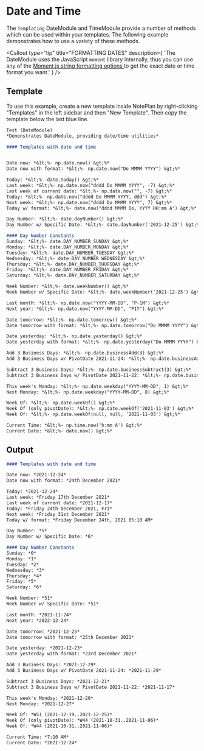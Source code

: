 
# Date and Time
The `Templating` DateModule and TimeModule provide a number of methods which can be used within your templates. The following example demonstrates how to use a variety of these methods.

<Callout
  type="tip"
  title="FORMATTING DATES"
  description={
    'The DateModule uses the JavaScript <code>moment</code> library internally, thus you can use any of the <a href="https://momentjs.com/docs/#/parsing/string-format/" alt="MomentJS String Formats"> Moment.js string formatting options </a> to get the exact date or time format you want.' 
  }
/>
## Template
To use this example, create a new template inside NotePlan by right-clicking "Templates" in the left sidebar and then "New Template". Then copy the template below the last blue line.

```markdown
Test (DateModule)
*Demonstrates DateModule, providing date/time utilities*

#### Templates with date and time


Date now: *&lt;%- np.date.now() &gt;%*
Date now with format: *&lt;%- np.date.now("Do MMMM YYYY") &gt;%*

Today: *&lt;%- date.today() &gt;%*
Last week: *&lt;%- np.date.now("dddd Do MMMM YYYY", -7) &gt;%*
Last week of current date: *&lt;%- np.date.now("", -7) &gt;%*
Today: *&lt;%- np.date.now("dddd Do MMMM YYYY, ddd") &gt;%*
Next week: *&lt;%- np.date.now("dddd Do MMMM YYYY", 7) &gt;%*
Today w/ format: *&lt;%- date.now("dddd MMMM Do, YYYY HH:mm A") &gt;%*

Day Number: *&lt;%- date.dayNumber() &gt;%*
Day Number w/ Specific Date: *&lt;%- date.dayNumber('2021-12-25') &gt;%*

#### Day Number Constants
Sunday: *&lt;%- date.DAY_NUMBER_SUNDAY &gt;%*
Monday: *&lt;%- date.DAY_NUMBER_MONDAY &gt;%*
Tuesday: *&lt;%- date.DAY_NUMBER_TUESDAY &gt;%*
Wednesday: *&lt;%- date.DAY_NUMBER_WEDNESDAY &gt;%*
Thursday: *&lt;%- date.DAY_NUMBER_THURSDAY &gt;%*
Friday: *&lt;%- date.DAY_NUMBER_FRIDAY &gt;%*
Saturday: *&lt;%- date.DAY_NUMBER_SATURDAY &gt;%*

Week Number: *&lt;%- date.weekNumber() &gt;%*
Week Number w/ Specific Date: *&lt;%- date.weekNumber('2021-12-25') &gt;%*

Last month: *&lt;%- np.date.now("YYYY-MM-DD", "P-1M") &gt;%*
Next year: *&lt;%- np.date.now("YYYY-MM-DD", "P1Y") &gt;%*

Date tomorrow: *&lt;%- np.date.tomorrow() &gt;%*
Date tomorrow with format: *&lt;%- np.date.tomorrow("Do MMMM YYYY") &gt;%*

Date yesterday: *&lt;%- np.date.yesterday() &gt;%*
Date yesterday with format: *&lt;%- np.date.yesterday("Do MMMM YYYY") &gt;%*

Add 3 Business Days: *&lt;%- np.date.businessAdd(3) &gt;%*
Add 3 Business Days w/ PivotDate 2021-11-24: *&lt;%- np.date.businessAdd(3,'2021-11-24') &gt;%*

Subtract 3 Business Days: *&lt;%- np.date.businessSubtract(3) &gt;%*
Subtract 3 Business Days w/ PivotDate 2021-11-22: *&lt;%- np.date.businessSubtract(3,'2021-11-22') &gt;%*

This week's Monday: *&lt;%- np.date.weekday("YYYY-MM-DD", 1) &gt;%*
Next Monday: *&lt;%- np.date.weekday("YYYY-MM-DD", 8) &gt;%*

Week Of: *&lt;%- np.date.weekOf() &gt;%*
Week Of (only pivotDate): *&lt;%- np.date.weekOf('2021-11-03') &gt;%*
Week Of: *&lt;%- np.date.weekOf(null, null, '2021-11-03') &gt;%*

Current Time: *&lt;%- np.time.now('h:mm A') &gt;%*
Current Date: *&lt;%- date.now() &gt;%*
```

## Output

```markdown
#### Templates with date and time

Date now: *2021-12-24*
Date now with format: *24th December 2021*

Today: *2021-12-24*
Last week: *Friday 17th December 2021*
Last week of current date: *2021-12-17*
Today: *Friday 24th December 2021, Fri*
Next week: *Friday 31st December 2021*
Today w/ format: *Friday December 24th, 2021 05:10 AM*

Day Number: *5*
Day Number w/ Specific Date: *6*

#### Day Number Constants
Sunday: *0*
Monday: *1*
Tuesday: *2*
Wednesday: *3*
Thursday: *4*
Friday: *5*
Saturday: *6*

Week Number: *51*
Week Number w/ Specific Date: *51*

Last month: *2021-11-24*
Next year: *2022-12-24*

Date tomorrow: *2021-12-25*
Date tomorrow with format: *25th December 2021*

Date yesterday: *2021-12-23*
Date yesterday with format: *23rd December 2021*

Add 3 Business Days: *2021-12-29*
Add 3 Business Days w/ PivotDate 2021-11-24: *2021-11-29*

Subtract 3 Business Days: *2021-12-21*
Subtract 3 Business Days w/ PivotDate 2021-11-22: *2021-11-17*

This week's Monday: *2021-12-20*
Next Monday: *2021-12-27*

Week Of: *W51 (2021-12-19..2021-12-25)*
Week Of (only pivotDate): *W44 (2021-10-31..2021-11-06)*
Week Of: *W44 (2021-10-31..2021-11-06)*

Current Time: *7:10 AM*
Current Date: *2021-12-24*
```
